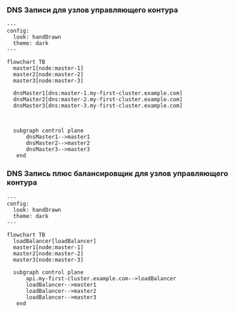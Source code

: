 <div className="left">

### DNS Записи для узлов управляющего контура

```mermaid
---
config:
  look: handDrawn
  theme: dark
---

flowchart TB
  master1[node:master-1]
  master2[node:master-2]
  master3[node:master-3]

  dnsMaster1[dns:master-1.my-first-cluster.example.com]
  dnsMaster2[dns:master-2.my-first-cluster.example.com]
  dnsMaster3[dns:master-3.my-first-cluster.example.com]



  subgraph control plane
      dnsMaster1-->master1
      dnsMaster2-->master2
      dnsMaster3-->master3
   end
```

### DNS Запись плюс балансировщик для узлов управляющего контура

```mermaid
---
config:
  look: handDrawn
  theme: dark
---

flowchart TB
  loadBalancer[loadBalancer]
  master1[node:master-1]
  master2[node:master-2]
  master3[node:master-3]

  subgraph control plane
      api.my-first-cluster.example.com-->loadBalancer
      loadBalancer-->master1
      loadBalancer-->master2
      loadBalancer-->master3
   end

```

</div>
